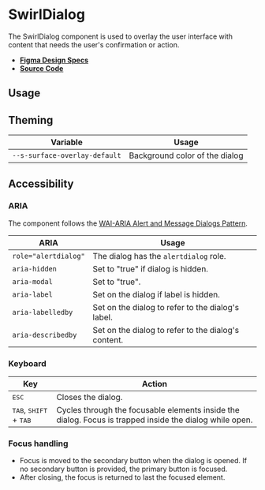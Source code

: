 
<Meta title="Components/SwirlDialog" />

# SwirlDialog

The SwirlDialog component is used to overlay the user interface with content
that needs the user's confirmation or action.

- **[Figma Design Specs](https://www.figma.com/file/iRHiAFsHxnzux8gQ9EjlZe/Flip-Components?node-id=145%3A4232)**
- **[Source Code](https://github.com/flip-corp/swirl/tree/main/packages/swirl-components/src/components/swirl-dialog)**

## Usage

<Canvas withSource="open">
  <Story id="components-swirldialog--swirl-dialog" />
</Canvas>

<ArgsTable story="." />

## Theming

| Variable                      | Usage                          |
| ----------------------------- | ------------------------------ |
| `--s-surface-overlay-default` | Background color of the dialog |

## Accessibility

### ARIA

The component follows the
[WAI-ARIA Alert and Message Dialogs Pattern](https://www.w3.org/WAI/ARIA/apg/patterns/alertdialog/).

| ARIA                 | Usage                                               |
| -------------------- | --------------------------------------------------- |
| `role="alertdialog"` | The dialog has the `alertdialog` role.              |
| `aria-hidden`        | Set to "true" if dialog is hidden.                  |
| `aria-modal`         | Set to "true".                                      |
| `aria-label`         | Set on the dialog if label is hidden.               |
| `aria-labelledby`    | Set on the dialog to refer to the dialog's label.   |
| `aria-describedby`   | Set on the dialog to refer to the dialog's content. |

### Keyboard

| Key                                               | Action                                                                                                  |
| ------------------------------------------------- | ------------------------------------------------------------------------------------------------------- |
| <kbd>ESC</kbd>                                    | Closes the dialog.                                                                                      |
| <kbd>TAB</kbd>, <kbd>SHIFT</kbd> + <kbd>TAB</kbd> | Cycles through the focusable elements inside the dialog. Focus is trapped inside the dialog while open. |

### Focus handling

- Focus is moved to the secondary button when the dialog is opened. If no
  secondary button is provided, the primary button is focused.
- After closing, the focus is returned to last the focused element.
